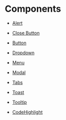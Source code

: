 
<Meta title="Docs/Components" />

# Components

- [Alert](?path=/docs/ui-bootstrap-alert--primary&args=#alerts)

- [Close Button](?path=/docs/ui-bootstrap-closebutton--default&args=#close-button)

- [Button](?path=/docs/ui-bootstrap-button--primary&args=#buttons)

- [Dropdown](?path=/docs/ui-bootstrap-dropdown--primary&args=#dropdown)

- [Menu](?path=/docs/ui-bootstrap-menu--normal&args=#menu)

- [Modal](?path=/docs/ui-bootstrap-modal--normal&args=#modal)

- [Tabs](?path=/docs/ui-bootstrap-tabs--default&args=#tabs)

- [Toast](?path=/docs/ui-bootstrap-toast--normal&args=#toast)

- [Tooltip](?path=/docs/ui-bootstrap-tooltip--top&args=#tooltip)

- [CodeHighlight](?path=/docs/ui-bootstrap-codehighlight--default&args=#codehighlight)
